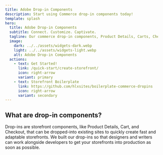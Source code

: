 ```yaml
---
title: Adobe Drop-in Components
description: Start using Commerce drop-in components today!
template: splash
hero:
  title: Adobe Drop-in Components
  subtitle: Connect. Customize. Captivate.
  tagline: Our commerce drop-in components, Product Details, Carts, Checkout and more, are among the fastest and most customizable commerce components in the industry.
  image:
    dark: ../../assets/widgets-dark.webp
    light: ../../assets/widgets-light.webp
    alt: Adobe Drop-in Components
  actions:
    - text: Get Started!
      link: /quick-start/create-storefront/
      icon: right-arrow
      variant: primary
    - text: Storefront Boilerplate
      link: https://github.com/hlxsites/boilerplate-commerce-dropins
      icon: right-arrow
      variant: secondary
---
```



## What are drop-in components?

<Summary>
  Drop-ins are storefront components, like Product Details, Cart, and Checkout, that can be
  dropped-into existing sites to quickly create fast and adaptable storefronts. We built our
  drop-ins so that designers and writers can work alongside developers to get your storefronts into
  production as soon as possible.
</Summary>

<CardGrid>
  <LinkCard
    icon="rocket"
    title="Quick Start"
    description="Create a storefront that includes drop-ins."
    href="/quick-start/create-storefront/"
  />
  <LinkCard
    icon="puzzle"
    title="How Tos"
    description="Essential tasks for developing drop-ins."
    href="/how-to/install/"
  />
  <LinkCard
    icon="star"
    title="Best Practices"
    description="Learn drop-in best practices."
    href="/best-practices/bp-containers/"
  />
  <LinkCard
    icon="document"
    title="Product Details"
    description="Add content to drop-ins."
    href="/product-details/pdp-anatomy/"
  />
</CardGrid>
